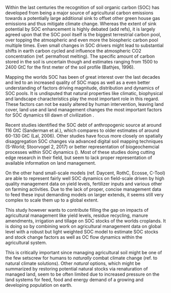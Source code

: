 \introduction

<!-- Relevance of the general topic
- why important (rescue the world)
Stand der Forschung, sher spezifisch auf deine fragestellung
- Gibt viel biophysikalische Modellierung
Forschungslücke (fängt mit "However" an.)
- Zu wenig Fokus auf management, obwohl sehr einflussreich
Fragestellung, Subfragestellungen
Struktur der Arbeit
-->

<!-- You can change the name of the section if neccessary using `\introduction[modified heading]`. -->

Within the last centuries the recognition of soil organic carbon (SOC) has developed from being a major source of agricultural carbon emissions towards a potentially large additional sink to offset other green house gas emissions and thus mitigate climate change. Whereas the extent of sink potential by SOC enhancement is highly debated (add refs), it is largely agreed upon that the SOC pool itself is the biggest terrestrial carbon pool, over topping the atmospheric and even more the biospheric carbon pool multiple times. Even small changes in SOC drivers might lead to substantial shifts in earth carbon cycled and influence the atmospheric CO2 concentration (ref. permafrost melting). The specific amount of carbon stored in the soil is uncertain though and estimates ranging from 1500 to 2400 GtC for the first meter of the soil profile (Bathjes, 1996). 

Mapping the worlds SOC has been of great interest over the last decades and led to an increased quality of SOC maps as well as a even better understanding of factors driving magnitude, distribution and dynamics of SOC pools. It is undisputed that natural properties like climatic, biophysical and landscape characteristics play the most important role in this regard. These factors can not be easily altered by human intervention, leaving land cover, land use and land management changes the most important factors for SOC dynamics till dawn of civilization <!--to heroic find another word-->.

Recent studies identified the SOC debt of anthropogenic source at around 116 GtC (Sanderman et al.), which compares to older estimates of around 60-130 GtC <!--look up --> (Lal, 2006). Other studies have focus more closely on spatially disaggregation SOC changes via advanced digital soil mapping techniques (S-World; Stoorvogel 2, 2017) or better representation of biogeochemcial processes within SOC dynamics  (<!-- find microbial study -->). Most of these studies doing cutting edge research in their field, but seem to lack proper representation of available information on land management. 

On the other hand small-scale models (ref. Daycent, RothC, Ecosse, C-Tool) are able to represent fairly well SOC dynamics on field-scale driven by high quality management data on yield levels, fertilizer inputs and various other on farming activities. Due to the lack of proper, concise management data to feed these input demanding models on larger extends, it seems still very complex to scale them up to a global extent.

This study however wants to contribute filling the gap on impacts of agricultural management like yield levels, residue recycling, manure amendments, irrigation and tillage on SOC stocks of the worlds croplands. It is doing so by combining work on agricultural management data on global level with a robust but light weighted SOC model to estimate SOC stocks and stock change factors as well as OC flow dynamics within the agricultural system.

This is critically important since managing agricultural soil might be one of the few setscrew for humans to _naturally_ combat climate change (ref. to natural climate solutions). Other _natural_ options, which might be summarized by restoring potential natural stocks via renaturation of managed land, seem to be often limited due to increased pressure on the land systems for feed, food and energy demand of a growing and developing population on earth.


<!--

Within the terrestrical carbon cycle, soil organic carbon (SOC) accounts for over 1500 GtC/PgC. It is b far bigger than the biosperic pool and almost twice as big as the athmosperic pool. Small changes in SOC stocks migh lead to  

 Assessing the size of SOC pool as been a subject to multiple analysis, using variuos kinds of tools and methods to address getting a grip on SOC states.

Not only the state but also the development over time as been lately researched more and more (ref: sanderman, Pugh, LPJmL), looking on the key aspects that change over time: climatic conditions as well as human interventions like land use change.
Whereas it is commonly agreed upon that SOC stocks decline for most of the cropping activities for humid and wet climates (dry cimlates might be an exception to this general statement), the level of degradation is an ongoing topic of research. It has been access heavly from the experiemntal site as well as been researched by the theoretical models. 


Soil organic carbon (SOC) enhancement is important for climate change mitigation and, if practiced large scale a negative emissions technique as well. This is why, we need a good understanding of the current state of SOC and its most important drivers.

CLAIM

Soil organic carbon (SOC) enhancement is important for climate change mitigation and, if practiced large scale a negative emissions technique as well. This is why, we need a good understanding of the current state of SOC and its most important drivers.

EVIDENCE

The SOC carbon pool up to 1 meter depth contains about 1500 GtC and is the largest terrestrial carbon pool on earth. It is twice as big as the atmospheric and almost three times bigger than the vegetation carbon pool. Even small changes might lead to substantial shifts in earth carbon cycled and influence the atmospheric CO2 concentration.

 
REBUTTAL

However most of the SOC is stored in boreal climate zones as well as in peat and wetlands around the world, which might be more exposed to carbon degradation, than actually being able to store additional carbon.
Although this holds true, the total amount of SOC under cropped and grazed land that might be altered by improved agricultural techniques is still substantial and might lead according to Minansy et al. (2018) to a additive carbon uptake of around 5-10 GtC per year. 


SOC enhancement will also lead to co-benefits for soil quality and therefor also for resilience, ecosystem services and in the end crop yields.

Their are widely known and tested SOC enhancement techniques that could used large scale, if C storage would be rewarded (carbon price).


WARRANTS

The bigger the pool the bigger even small changes will be.

CC mitigation needs co-benifits



* sanderman
* WISE
* SoilGrids
* Stoorvogel
* HANPP


* Smith/Powlson
* Lal
* Bathjes
-->